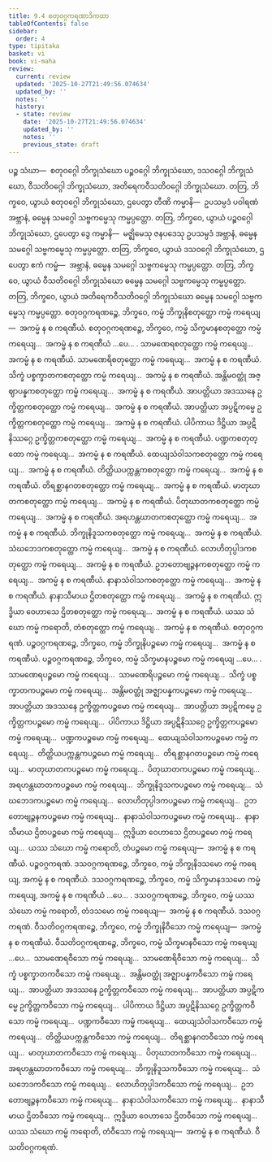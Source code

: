 ```yaml
---
title: 9.4 စတုဝဂ္ဂကရဏာဒိကထာ
tableOfContents: false
sidebar:
  order: 4
type: tipitaka
basket: vi
book: vi-maha
review:
  current: review
  updated: '2025-10-27T21:49:56.074634'
  updated_by: ''
  notes: ''
  history:
  - state: review
    date: '2025-10-27T21:49:56.074634'
    updated_by: ''
    notes: ''
    previous_state: draft
---
```



<ReviewStatus review={frontmatter.review} showDetails={true} />

<HypothesisAnnotation frontmatter={frontmatter} />

<DynamicBreadcrumb />

<Division number="388" book="vi-maha" e="ch" v="3" p="439">

<Paragraph number="1797" book="vi-maha">
ပဉ္စ သံဃာ—  စတုဝဂ္ဂေါ ဘိက္ခုသံဃော ပဉ္စဝဂ္ဂေါ ဘိက္ခုသံဃော, ဒသဝဂ္ဂေါ ဘိက္ခုသံဃော, ဝီသတိဝဂ္ဂေါ ဘိက္ခုသံဃော, အတိရေကဝီသတိဝဂ္ဂေါ ဘိက္ခုသံဃော. တတြ, ဘိက္ခဝေ, ယွာယံ စတုဝဂ္ဂေါ ဘိက္ခုသံဃော, ဌပေတွာ တီဏိ ကမ္မာနိ—  ဥပသမ္ပဒံ ပဝါရဏံ အဗ္ဘာနံ, ဓမ္မေန သမဂ္ဂေါ သဗ္ဗကမ္မေသု ကမ္မပ္ပတ္တော. တတြ, ဘိက္ခဝေ, ယွာယံ ပဉ္စဝဂ္ဂေါ ဘိက္ခုသံဃော, ဌပေတွာ ဒွေ ကမ္မာနိ—  မဇ္ဈိမေသု ဇနပဒေသု ဥပသမ္ပဒံ အဗ္ဘာနံ, ဓမ္မေန သမဂ္ဂေါ သဗ္ဗကမ္မေသု ကမ္မပ္ပတ္တော. တတြ, ဘိက္ခဝေ, ယွာယံ ဒသဝဂ္ဂေါ ဘိက္ခုသံဃော, ဌပေတွာ ဧကံ ကမ္မံ—  အဗ္ဘာနံ, ဓမ္မေန သမဂ္ဂေါ သဗ္ဗကမ္မေသု ကမ္မပ္ပတ္တော. တတြ, ဘိက္ခဝေ, ယွာယံ ဝီသတိဝဂ္ဂေါ ဘိက္ခုသံဃော ဓမ္မေန သမဂ္ဂေါ သဗ္ဗကမ္မေသု ကမ္မပ္ပတ္တော. တတြ, ဘိက္ခဝေ, ယွာယံ အတိရေကဝီသတိဝဂ္ဂေါ ဘိက္ခုသံဃော ဓမ္မေန သမဂ္ဂေါ သဗ္ဗကမ္မေသု ကမ္မပ္ပတ္တော.
</Paragraph>

</Division>
<Division number="389" book="vi-maha" e="ch" v="3" p="440">

<Paragraph number="1798" book="vi-maha">
စတုဝဂ္ဂကရဏဉ္စေ, ဘိက္ခဝေ, ကမ္မံ ဘိက္ခုနိစတုတ္ထော ကမ္မံ ကရေယျ—  အကမ္မံ န စ ကရဏီယံ. စတုဝဂ္ဂကရဏဉ္စေ, ဘိက္ခဝေ, ကမ္မံ သိက္ခမာနစတုတ္ထော ကမ္မံ ကရေယျ…  အကမ္မံ န စ ကရဏီယံ …ပေ… . သာမဏေရစတုတ္ထော ကမ္မံ ကရေယျ…  အကမ္မံ န စ ကရဏီယံ. သာမဏေရိစတုတ္ထော ကမ္မံ ကရေယျ…  အကမ္မံ န စ ကရဏီယံ. သိက္ခံ ပစ္စက္ခာတကစတုတ္ထော ကမ္မံ ကရေယျ…  အကမ္မံ န စ ကရဏီယံ. အန္တိမဝတ္ထုံ အဇ္ဈာပန္နကစတုတ္ထော ကမ္မံ ကရေယျ…  အကမ္မံ န စ ကရဏီယံ. အာပတ္တိယာ အဒဿနေ ဥက္ခိတ္တကစတုတ္ထော ကမ္မံ ကရေယျ…  အကမ္မံ န စ ကရဏီယံ. အာပတ္တိယာ အပ္ပဋိကမ္မေ ဥက္ခိတ္တကစတုတ္ထော ကမ္မံ ကရေယျ…  အကမ္မံ န စ ကရဏီယံ. ပါပိကာယ ဒိဋ္ဌိယာ အပ္ပဋိနိဿဂ္ဂေ ဥက္ခိတ္တကစတုတ္ထော ကမ္မံ ကရေယျ…  အကမ္မံ န စ ကရဏီယံ. ပဏ္ဍကစတုတ္ထော ကမ္မံ ကရေယျ…  အကမ္မံ န စ ကရဏီယံ. ထေယျသံဝါသကစတုတ္ထော ကမ္မံ ကရေယျ…  အကမ္မံ န စ ကရဏီယံ. တိတ္ထိယပက္ကန္တကစတုတ္ထော ကမ္မံ ကရေယျ…  အကမ္မံ န စ ကရဏီယံ. တိရစ္ဆာနဂတစတုတ္ထော ကမ္မံ ကရေယျ…  အကမ္မံ န စ ကရဏီယံ. မာတုဃာတကစတုတ္ထော ကမ္မံ ကရေယျ…  အကမ္မံ န စ ကရဏီယံ. ပိတုဃာတကစတုတ္ထော ကမ္မံ ကရေယျ…  အကမ္မံ န စ ကရဏီယံ. အရဟန္တဃာတကစတုတ္ထော ကမ္မံ ကရေယျ…  အကမ္မံ န စ ကရဏီယံ. ဘိက္ခုနိဒူသကစတုတ္ထော ကမ္မံ ကရေယျ…  အကမ္မံ န စ ကရဏီယံ. သံဃဘေဒကစတုတ္ထော ကမ္မံ ကရေယျ…  အကမ္မံ န စ ကရဏီယံ. လောဟိတုပ္ပါဒကစတုတ္ထော ကမ္မံ ကရေယျ…  အကမ္မံ န စ ကရဏီယံ. ဥဘတောဗျဉ္ဇနကစတုတ္ထော ကမ္မံ ကရေယျ…  အကမ္မံ န စ ကရဏီယံ. နာနာသံဝါသကစတုတ္ထော ကမ္မံ ကရေယျ…  အကမ္မံ န စ ကရဏီယံ. နာနာသီမာယ ဌိတစတုတ္ထော ကမ္မံ ကရေယျ…  အကမ္မံ န စ ကရဏီယံ. ဣဒ္ဓိယာ ဝေဟာသေ ဌိတစတုတ္ထော ကမ္မံ ကရေယျ…  အကမ္မံ န စ ကရဏီယံ. ယဿ သံဃော ကမ္မံ ကရောတိ, တံစတုတ္ထော ကမ္မံ ကရေယျ…  အကမ္မံ န စ ကရဏီယံ.

</Paragraph>
</Division>

<Paragraph number="1799" type="center" book="vi-maha">
စတုဝဂ္ဂကရဏံ.


</Paragraph>

<Division number="390" book="vi-maha" e="ch" v="3" p="440">

<Paragraph number="1800" book="vi-maha">
ပဉ္စဝဂ္ဂကရဏဉ္စေ, ဘိက္ခဝေ, ကမ္မံ ဘိက္ခုနိပဉ္စမော ကမ္မံ ကရေယျ…  အကမ္မံ န စ ကရဏီယံ. ပဉ္စဝဂ္ဂကရဏဉ္စေ, ဘိက္ခဝေ, ကမ္မံ သိက္ခမာနပဉ္စမော ကမ္မံ ကရေယျ …ပေ… . သာမဏေရပဉ္စမော ကမ္မံ ကရေယျ…  သာမဏေရိပဉ္စမော ကမ္မံ ကရေယျ…  သိက္ခံ ပစ္စက္ခာတကပဉ္စမော ကမ္မံ ကရေယျ…  အန္တိမဝတ္ထုံ အဇ္ဈာပန္နကပဉ္စမော ကမ္မံ ကရေယျ…  အာပတ္တိယာ အဒဿနေ ဥက္ခိတ္တကပဉ္စမော ကမ္မံ ကရေယျ…  အာပတ္တိယာ အပ္ပဋိကမ္မေ ဥက္ခိတ္တကပဉ္စမော ကမ္မံ ကရေယျ…  ပါပိကာယ ဒိဋ္ဌိယာ အပ္ပဋိနိဿဂ္ဂေ ဥက္ခိတ္တကပဉ္စမော ကမ္မံ ကရေယျ…  ပဏ္ဍကပဉ္စမော ကမ္မံ ကရေယျ…  ထေယျသံဝါသကပဉ္စမော ကမ္မံ ကရေယျ…  တိတ္ထိယပက္ကန္တကပဉ္စမော ကမ္မံ ကရေယျ…  တိရစ္ဆာနဂတပဉ္စမော ကမ္မံ ကရေယျ…  မာတုဃာတကပဉ္စမော ကမ္မံ ကရေယျ…  ပိတုဃာတကပဉ္စမော ကမ္မံ ကရေယျ…  အရဟန္တဃာတကပဉ္စမော ကမ္မံ ကရေယျ…  ဘိက္ခုနိဒူသကပဉ္စမော ကမ္မံ ကရေယျ…  သံဃဘေဒကပဉ္စမော ကမ္မံ ကရေယျ…  လောဟိတုပ္ပါဒကပဉ္စမော ကမ္မံ ကရေယျ…  ဥဘတောဗျဉ္ဇနကပဉ္စမော ကမ္မံ ကရေယျ…  နာနာသံဝါသကပဉ္စမော ကမ္မံ ကရေယျ…  နာနာသီမာယ ဌိတပဉ္စမော ကမ္မံ ကရေယျ…  ဣဒ္ဓိယာ ဝေဟာသေ ဌိတပဉ္စမော ကမ္မံ ကရေယျ…  ယဿ သံဃော ကမ္မံ ကရောတိ, တံပဉ္စမော ကမ္မံ ကရေယျ—  အကမ္မံ န စ ကရဏီယံ.

</Paragraph>
</Division>

<Paragraph number="1801" type="center" book="vi-maha">
ပဉ္စဝဂ္ဂကရဏံ.


</Paragraph>

<Division number="391" book="vi-maha" e="ch" v="3" p="441">

<Paragraph number="1802" book="vi-maha">
ဒသဝဂ္ဂကရဏဉ္စေ, ဘိက္ခဝေ, ကမ္မံ ဘိက္ခုနိဒသမော ကမ္မံ ကရေယျ, အကမ္မံ န စ ကရဏီယံ. ဒသဝဂ္ဂကရဏဉ္စေ, ဘိက္ခဝေ, ကမ္မံ သိက္ခမာနဒသမော ကမ္မံ ကရေယျ, အကမ္မံ န စ ကရဏီယံ …ပေ… . ဒသဝဂ္ဂကရဏဉ္စေ, ဘိက္ခဝေ, ကမ္မံ ယဿ သံဃော ကမ္မံ ကရောတိ, တံဒသမော ကမ္မံ ကရေယျ—  အကမ္မံ န စ ကရဏီယံ.

</Paragraph>
</Division>

<Paragraph number="1803" type="center" book="vi-maha">
ဒသဝဂ္ဂကရဏံ.


</Paragraph>

<Division number="392" book="vi-maha" e="ch" v="3" p="441">

<Paragraph number="1804" book="vi-maha">
ဝီသတိဝဂ္ဂကရဏဉ္စေ, ဘိက္ခဝေ, ကမ္မံ ဘိက္ခုနိဝီသော ကမ္မံ ကရေယျ—  အကမ္မံ န စ ကရဏီယံ. ဝီသတိဝဂ္ဂကရဏဉ္စေ, ဘိက္ခဝေ, ကမ္မံ သိက္ခမာနဝီသော ကမ္မံ ကရေယျ …ပေ…  သာမဏေရဝီသော ကမ္မံ ကရေယျ…  သာမဏေရိဝီသော ကမ္မံ ကရေယျ…  သိက္ခံ ပစ္စက္ခာတကဝီသော ကမ္မံ ကရေယျ…  အန္တိမဝတ္ထုံ အဇ္ဈာပန္နကဝီသော ကမ္မံ ကရေယျ…  အာပတ္တိယာ အဒဿနေ ဥက္ခိတ္တကဝီသော ကမ္မံ ကရေယျ…  အာပတ္တိယာ အပ္ပဋိကမ္မေ ဥက္ခိတ္တကဝီသော ကမ္မံ ကရေယျ…  ပါပိကာယ ဒိဋ္ဌိယာ အပ္ပဋိနိဿဂ္ဂေ ဥက္ခိတ္တကဝီသော ကမ္မံ ကရေယျ…  ပဏ္ဍကဝီသော ကမ္မံ ကရေယျ…  ထေယျသံဝါသကဝီသော ကမ္မံ ကရေယျ…  တိတ္ထိယပက္ကန္တကဝီသော ကမ္မံ ကရေယျ…  တိရစ္ဆာနဂတဝီသော ကမ္မံ ကရေယျ…  မာတုဃာတကဝီသော ကမ္မံ ကရေယျ…  ပိတုဃာတကဝီသော ကမ္မံ ကရေယျ…  အရဟန္တဃာတကဝီသော ကမ္မံ ကရေယျ…  ဘိက္ခုနိဒူသကဝီသော ကမ္မံ ကရေယျ…  သံဃဘေဒကဝီသော ကမ္မံ ကရေယျ…  လောဟိတုပ္ပါဒကဝီသော ကမ္မံ ကရေယျ…  ဥဘတောဗျဉ္ဇနကဝီသော ကမ္မံ ကရေယျ…  နာနာသံဝါသကဝီသော ကမ္မံ ကရေယျ…  နာနာသီမာယ ဌိတဝီသော ကမ္မံ ကရေယျ…  ဣဒ္ဓိယာ ဝေဟာသေ ဌိတဝီသော ကမ္မံ ကရေယျ…  ယဿ သံဃော ကမ္မံ ကရောတိ, တံဝီသော ကမ္မံ ကရေယျ—  အကမ္မံ န စ ကရဏီယံ.

</Paragraph>
</Division>

<Paragraph number="1805" type="center" book="vi-maha">
ဝီသတိဝဂ္ဂကရဏံ.
</Paragraph>